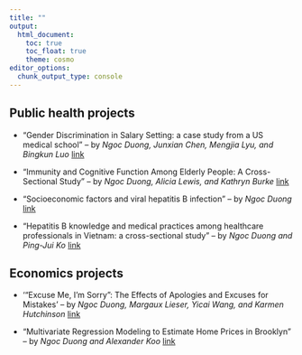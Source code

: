 ```yaml
---
title: ""
output:
  html_document:
    toc: true
    toc_float: true
    theme: cosmo 
editor_options: 
  chunk_output_type: console
---
```


## Public health projects

 - "Gender Discrimination in Salary Setting: a case study from a US medical school" -- by *Ngoc Duong, Junxian Chen, Mengjia Lyu, and Bingkun Luo* [link](./P8130_Final_Project.pdf)

 - "Immunity and Cognitive Function Among Elderly People:
A Cross-Sectional Study" -- by *Ngoc Duong, Alicia Lewis, and Kathryn Burke* [link](./Biol 288_final project.pdf)

 - "Socioeconomic factors and viral hepatitis B
infection" -- by *Ngoc Duong* [link](./Biostatistics_final project report_Ngoc.pdf)

 - "Hepatitis B knowledge and medical practices among healthcare professionals in Vietnam: a cross-sectional
study" -- by *Ngoc Duong and Ping-Jui Ko* [link](./Asian Liver Center report_Ngoc Duong.pdf) 

## Economics projects

 - '“Excuse Me, I’m Sorry”: The Effects of Apologies and Excuses for Mistakes' -- by *Ngoc Duong, Margaux Lieser, Yicai Wang, and Karmen Hutchinson* [link](./ECON 333 Final Paper.pdf)

 - "Multivariate Regression Modeling to Estimate Home Prices in Brooklyn" -- by *Ngoc Duong and Alexander Koo* [link](./Math242_summary_report_Alex&Ngoc.pdf)
